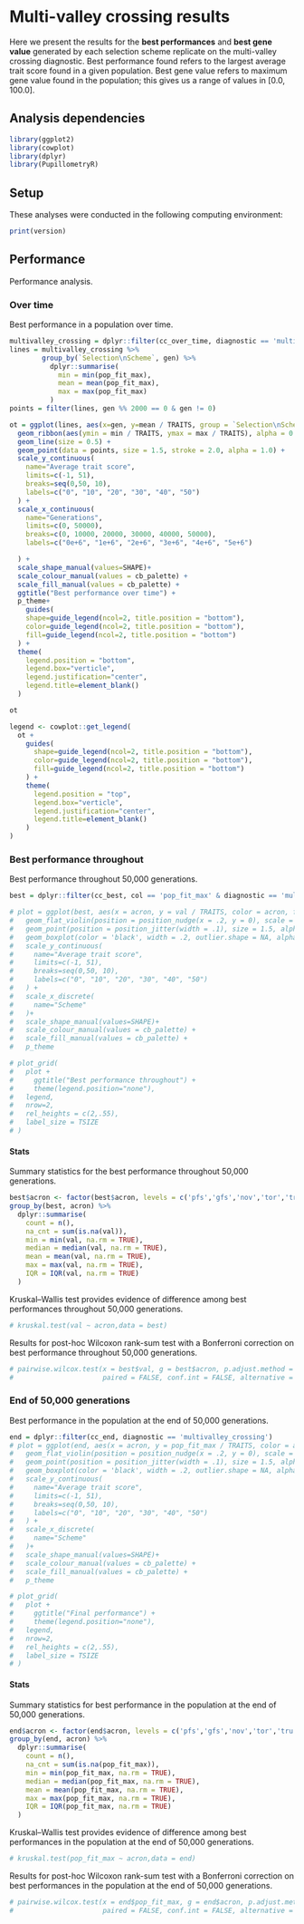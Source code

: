 # Multi-valley crossing results

Here we present the results for the **best performances** and **best gene value** generated by each selection scheme replicate on the multi-valley crossing diagnostic.
Best performance found refers to the largest average trait score found in a given population.
Best gene value refers to maximum gene value found in the population; this gives us a range of values in [0.0, 100.0].

## Analysis dependencies

```{r mvc-libs, message=FALSE}
library(ggplot2)
library(cowplot)
library(dplyr)
library(PupillometryR)
```

## Setup

These analyses were conducted in the following computing environment:

```{r mvc-ver}
print(version)
```

## Performance

Performance analysis.

### Over time

Best performance in a population over time.

```{r mvc-per-ot, warning=FALSE}
multivalley_crossing = dplyr::filter(cc_over_time, diagnostic == 'multivalley_crossing')
lines = multivalley_crossing %>%
        group_by(`Selection\nScheme`, gen) %>%
          dplyr::summarise(
            min = min(pop_fit_max),
            mean = mean(pop_fit_max),
            max = max(pop_fit_max)
          )
points = filter(lines, gen %% 2000 == 0 & gen != 0)

ot = ggplot(lines, aes(x=gen, y=mean / TRAITS, group = `Selection\nScheme`, fill =`Selection\nScheme`, color = `Selection\nScheme`, shape = `Selection\nScheme`)) +
  geom_ribbon(aes(ymin = min / TRAITS, ymax = max / TRAITS), alpha = 0.1) +
  geom_line(size = 0.5) +
  geom_point(data = points, size = 1.5, stroke = 2.0, alpha = 1.0) +
  scale_y_continuous(
    name="Average trait score",
    limits=c(-1, 51),
    breaks=seq(0,50, 10),
    labels=c("0", "10", "20", "30", "40", "50")
  ) +
  scale_x_continuous(
    name="Generations",
    limits=c(0, 50000),
    breaks=c(0, 10000, 20000, 30000, 40000, 50000),
    labels=c("0e+6", "1e+6", "2e+6", "3e+6", "4e+6", "5e+6")

  ) +
  scale_shape_manual(values=SHAPE)+
  scale_colour_manual(values = cb_palette) +
  scale_fill_manual(values = cb_palette) +
  ggtitle("Best performance over time") +
  p_theme+
    guides(
    shape=guide_legend(ncol=2, title.position = "bottom"),
    color=guide_legend(ncol=2, title.position = "bottom"),
    fill=guide_legend(ncol=2, title.position = "bottom")
  ) +
  theme(
    legend.position = "bottom",
    legend.box="verticle",
    legend.justification="center",
    legend.title=element_blank()
  )

ot
```

```{r mvc-per-lgd, echo = FALSE}
legend <- cowplot::get_legend(
  ot +
    guides(
      shape=guide_legend(ncol=2, title.position = "bottom"),
      color=guide_legend(ncol=2, title.position = "bottom"),
      fill=guide_legend(ncol=2, title.position = "bottom")
    ) +
    theme(
      legend.position = "top",
      legend.box="verticle",
      legend.justification="center",
      legend.title=element_blank()
    )
)
```

### Best performance throughout

Best performance throughout 50,000 generations.

```{r mvc-per-bst}
best = dplyr::filter(cc_best, col == 'pop_fit_max' & diagnostic == 'multivalley_crossing')

# plot = ggplot(best, aes(x = acron, y = val / TRAITS, color = acron, fill = acron, shape = acron)) +
#   geom_flat_violin(position = position_nudge(x = .2, y = 0), scale = 'width', alpha = 0.2) +
#   geom_point(position = position_jitter(width = .1), size = 1.5, alpha = 1.0) +
#   geom_boxplot(color = 'black', width = .2, outlier.shape = NA, alpha = 0.0) +
#   scale_y_continuous(
#     name="Average trait score",
#     limits=c(-1, 51),
#     breaks=seq(0,50, 10),
#     labels=c("0", "10", "20", "30", "40", "50")
#   ) +
#   scale_x_discrete(
#     name="Scheme"
#   )+
#   scale_shape_manual(values=SHAPE)+
#   scale_colour_manual(values = cb_palette) +
#   scale_fill_manual(values = cb_palette) +
#   p_theme

# plot_grid(
#   plot +
#     ggtitle("Best performance throughout") +
#     theme(legend.position="none"),
#   legend,
#   nrow=2,
#   rel_heights = c(2,.55),
#   label_size = TSIZE
# )
```

#### Stats

Summary statistics for the best performance throughout 50,000 generations.

```{r mvc-per-bst-sum}
best$acron <- factor(best$acron, levels = c('pfs','gfs','nov','tor','tru','nds','ran','lex'))
group_by(best, acron) %>%
  dplyr::summarise(
    count = n(),
    na_cnt = sum(is.na(val)),
    min = min(val, na.rm = TRUE),
    median = median(val, na.rm = TRUE),
    mean = mean(val, na.rm = TRUE),
    max = max(val, na.rm = TRUE),
    IQR = IQR(val, na.rm = TRUE)
  )
```

Kruskal–Wallis test provides evidence of difference among best performances throughout 50,000 generations.

```{r mvc-per-bst-kru}
# kruskal.test(val ~ acron,data = best)
```

Results for post-hoc Wilcoxon rank-sum test with a Bonferroni correction on best performance throughout 50,000 generations.

```{r mvc-per-bst-wil}
# pairwise.wilcox.test(x = best$val, g = best$acron, p.adjust.method = "bonferroni",
#                      paired = FALSE, conf.int = FALSE, alternative = 'l')
```

### End of 50,000 generations

Best performance in the population at the end of 50,000 generations.

```{r mvc-per-end}
end = dplyr::filter(cc_end, diagnostic == 'multivalley_crossing')
# plot = ggplot(end, aes(x = acron, y = pop_fit_max / TRAITS, color = acron, fill = acron, shape = acron)) +
#   geom_flat_violin(position = position_nudge(x = .2, y = 0), scale = 'width', alpha = 0.2) +
#   geom_point(position = position_jitter(width = .1), size = 1.5, alpha = 1.0) +
#   geom_boxplot(color = 'black', width = .2, outlier.shape = NA, alpha = 0.0) +
#   scale_y_continuous(
#     name="Average trait score",
#     limits=c(-1, 51),
#     breaks=seq(0,50, 10),
#     labels=c("0", "10", "20", "30", "40", "50")
#   ) +
#   scale_x_discrete(
#     name="Scheme"
#   )+
#   scale_shape_manual(values=SHAPE)+
#   scale_colour_manual(values = cb_palette) +
#   scale_fill_manual(values = cb_palette) +
#   p_theme

# plot_grid(
#   plot +
#     ggtitle("Final performance") +
#     theme(legend.position="none"),
#   legend,
#   nrow=2,
#   rel_heights = c(2,.55),
#   label_size = TSIZE
# )
```

#### Stats

Summary statistics for best performance in the population at the end of 50,000 generations.

```{r mvc-per-end-sum}
end$acron <- factor(end$acron, levels = c('pfs','gfs','nov','tor','tru','nds','ran','lex'))
group_by(end, acron) %>%
  dplyr::summarise(
    count = n(),
    na_cnt = sum(is.na(pop_fit_max)),
    min = min(pop_fit_max, na.rm = TRUE),
    median = median(pop_fit_max, na.rm = TRUE),
    mean = mean(pop_fit_max, na.rm = TRUE),
    max = max(pop_fit_max, na.rm = TRUE),
    IQR = IQR(pop_fit_max, na.rm = TRUE)
  )
```

Kruskal–Wallis test provides evidence of difference among best performances in the population at the end of 50,000 generations.
```{r mvc-per-end-kru}
# kruskal.test(pop_fit_max ~ acron,data = end)
```

Results for post-hoc Wilcoxon rank-sum test with a Bonferroni correction on best performances in the population at the end of 50,000 generations.

```{r mvc-per-end-wil}
# pairwise.wilcox.test(x = end$pop_fit_max, g = end$acron, p.adjust.method = "bonferroni",
#                      paired = FALSE, conf.int = FALSE, alternative = 'l')
```

